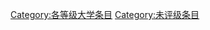 {{catmore1|[[WikiProject:大学|WikiProject:大学]]}}
{{Articles by Importance| topic=大学}}
{{Articles by Quality|topic=大学}}
{{CategoryTOC}}
{{empty category}}

[[Category:各等级大学条目|Category:各等级大学条目]]
[[Category:未评级条目|Category:未评级条目]]